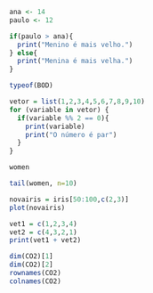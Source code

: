 ```r
ana <- 14
paulo <- 12

if(paulo > ana){
  print("Menino é mais velho.")
} else{
  print("Menina é mais velha.")
}
```

```r
typeof(BOD)
```
```r
vetor = list(1,2,3,4,5,6,7,8,9,10)
for (variable in vetor) {
  if(variable %% 2 == 0){
    print(variable)
    print("O número é par")
  }
}
```

```r
women

tail(women, n=10)
```

```r
novairis = iris[50:100,c(2,3)]
plot(novairis)
```

```r
vet1 = c(1,2,3,4)
vet2 = c(4,3,2,1)
print(vet1 + vet2)
```

```r
dim(CO2)[1]
dim(CO2)[2]
rownames(CO2)
colnames(CO2)
```

